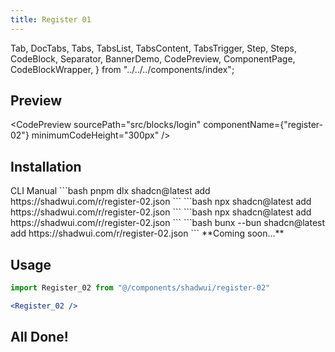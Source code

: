 ```yaml
---
title: Register 01
---
```


  Tab,
  DocTabs,
  Tabs,
  TabsList,
  TabsContent,
  TabsTrigger,
  Step,
  Steps,
  CodeBlock,
  Separator,
  BannerDemo,
  CodePreview,
  ComponentPage,
  CodeBlockWrapper,
} from "../../../components/index";

## Preview
<CodePreview
  sourcePath="src/blocks/login"
  componentName={"register-02"}
  minimumCodeHeight="300px"
/>

## Installation 
<Tabs defaultValue="cli">
  <TabsList className="pb-0 h-10 rounded-md bg-hidden">
    <TabsTrigger
      value="cli"
      className="relative rounded-t-sm px-2 py-0 data-[state=active]:text-chai data-[state=active]:shadow-none data-[state=active]:bg-hidden hover:cursor-pointer before:content-[''] before:absolute before:bottom-2.5 before:left-0 before:w-full before:h-[4px] before:bg-chai before:rounded-t-lg data-[state=active]:before:scale-x-100 before:scale-x-0 before:transition-transform before:duration-300"
    >
      CLI
    </TabsTrigger>
    <TabsTrigger
      value="manual"
      className="relative rounded-t-sm px-2 py-0 data-[state=active]:text-chai data-[state=active]:shadow-none data-[state=active]:bg-hidden hover:cursor-pointer before:content-[''] before:absolute before:bottom-2.5 before:left-0 before:w-full before:h-[4px] before:bg-chai before:rounded-t-lg data-[state=active]:before:scale-x-100 before:scale-x-0 before:transition-transform before:duration-300"
    >
      Manual
    </TabsTrigger>
  </TabsList>
  <Separator />
  <TabsContent value="cli" className="p-0 mt-0">
    <DocTabs items={["pnpm", "npm", "yarn", "bun"]}>
      <Tab value="pnpm">
        ```bash
        pnpm dlx shadcn@latest add https://shadwui.com/r/register-02.json
        ```
      </Tab>
      <Tab value="npm">
        ```bash
        npx shadcn@latest add https://shadwui.com/r/register-02.json
        ```
      </Tab>
      <Tab value="yarn">
        ```bash
        npx shadcn@latest add https://shadwui.com/r/register-02.json
        ```
      </Tab>
      <Tab value="bun">
        ```bash
        bunx --bun shadcn@latest add https://shadwui.com/r/register-02.json
        ```
      </Tab>
    </DocTabs>
  </TabsContent>

  <TabsContent value="manual" className="p-0 mt-0">
      **Coming soon...**
  </TabsContent>
</Tabs>

## Usage
```jsx
import Register_02 from "@/components/shadwui/register-02"
```

```jsx
<Register_02 />
```

## All Done!